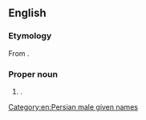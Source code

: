 ==English==

===Etymology===
From {{der|en|fa|بهروز|tr=behruz}}.

===Proper noun===
{{en-proper noun}}

# {{non-gloss definition|A transliteration of a Persian male [[given name]]}}.

[[Category:en:Persian male given names]]